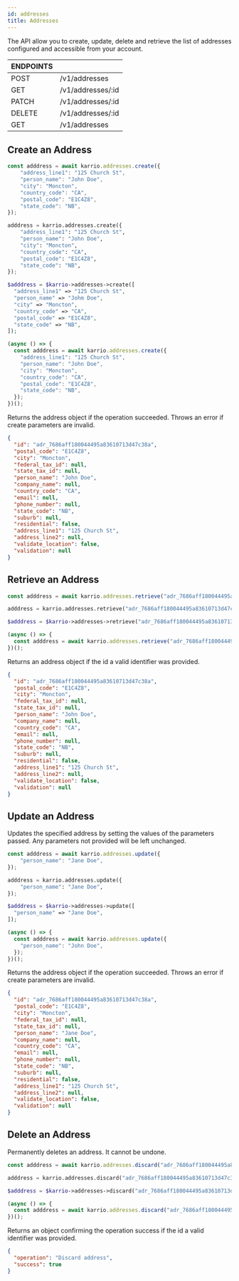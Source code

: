 ```yaml
---
id: addresses
title: Addresses
---
```


The API allow you to create, update, delete and retrieve the list of
addresses configured and accessible from your account.


<div id="tailwind">
  <table className="table-auto">
    <thead>
      <tr>
        <th>ENDPOINTS</th>
        <th></th>
      </tr>
    </thead>
    <tbody>
      <tr>
        <td>POST</td>
        <td>/v1/addresses</td>
      </tr>
      <tr>
        <td>GET</td>
        <td>/v1/addresses/:id</td>
      </tr>
      <tr>
        <td>PATCH</td>
        <td>/v1/addresses/:id</td>
      </tr>
      <tr>
        <td>DELETE</td>
        <td>/v1/addresses/:id</td>
      </tr>
      <tr>
        <td>GET</td>
        <td>/v1/addresses</td>
      </tr>
    </tbody>
  </table>
</div>


## Create an Address


<div id="tabs">
<Tabs>
<TabItem value="node" label="Node">

```javascript
const adddress = await karrio.addresses.create({
	"address_line1": "125 Church St",
	"person_name": "John Doe",
	"city": "Moncton",
	"country_code": "CA",
	"postal_code": "E1C4Z8",
	"state_code": "NB",
});
```

</TabItem>
<TabItem value="python" label="Python">

```python
adddress = karrio.addresses.create({
	"address_line1": "125 Church St",
	"person_name": "John Doe",
	"city": "Moncton",
	"country_code": "CA",
	"postal_code": "E1C4Z8",
	"state_code": "NB",
});
```

</TabItem>
<TabItem value="php" label="PHP">

```php
$adddress = $karrio->addresses->create([
  "address_line1" => "125 Church St",
  "person_name" => "Johm Doe",
  "city" => "Moncton",
  "country_code" => "CA",
  "postal_code" => "E1C4Z8",
  "state_code" => "NB",
]);
```

</TabItem>
<TabItem value="js" label="Javascript">

```javascript
(async () => {
  const adddress = await karrio.addresses.create({
    "address_line1": "125 Church St",
    "person_name": "John Doe",
    "city": "Moncton",
    "country_code": "CA",
    "postal_code": "E1C4Z8",
    "state_code": "NB",
  });
})();
```

</TabItem>
</Tabs>
</div>

Returns the address object if the operation succeeded.
Throws an error if create parameters are invalid.

<div id="tabs">

```json
{
  "id": "adr_7686aff180044495a83610713d47c38a",
  "postal_code": "E1C4Z8",
  "city": "Moncton",
  "federal_tax_id": null,
  "state_tax_id": null,
  "person_name": "John Doe",
  "company_name": null,
  "country_code": "CA",
  "email": null,
  "phone_number": null,
  "state_code": "NB",
  "suburb": null,
  "residential": false,
  "address_line1": "125 Church St",
  "address_line2": null,
  "validate_location": false,
  "validation": null
}
```

</div>

## Retrieve an Address


<div id="tabs">
<Tabs>
<TabItem value="node" label="Node">

```javascript
const adddress = await karrio.addresses.retrieve("adr_7686aff180044495a83610713d47c38a");
```

</TabItem>
<TabItem value="python" label="Python">

```python
adddress = karrio.addresses.retrieve("adr_7686aff180044495a83610713d47c38a");
```

</TabItem>
<TabItem value="php" label="PHP">

```php
$adddress = $karrio->addresses->retrieve("adr_7686aff180044495a83610713d47c38a");
```

</TabItem>
<TabItem value="js" label="Javascript">

```javascript
(async () => {
  const adddress = await karrio.addresses.retrieve("adr_7686aff180044495a83610713d47c38a");
})();
```

</TabItem>
</Tabs>
</div>

Returns an address object if the id a valid identifier was provided.

<div id="tabs">

```json
{
  "id": "adr_7686aff180044495a83610713d47c38a",
  "postal_code": "E1C4Z8",
  "city": "Moncton",
  "federal_tax_id": null,
  "state_tax_id": null,
  "person_name": "John Doe",
  "company_name": null,
  "country_code": "CA",
  "email": null,
  "phone_number": null,
  "state_code": "NB",
  "suburb": null,
  "residential": false,
  "address_line1": "125 Church St",
  "address_line2": null,
  "validate_location": false,
  "validation": null
}
```

</div>

## Update an Address

Updates the specified address by setting the values of the parameters passed.
Any parameters not provided will be left unchanged.

<div id="tabs">
<Tabs>
<TabItem value="node" label="Node">

```javascript
const adddress = await karrio.addresses.update({
	"person_name": "Jane Doe",
});
```

</TabItem>
<TabItem value="python" label="Python">

```python
adddress = karrio.addresses.update({
	"person_name": "Jane Doe",
});
```

</TabItem>
<TabItem value="php" label="PHP">

```php
$adddress = $karrio->addresses->update([
  "person_name" => "Jane Doe",
]);
```

</TabItem>
<TabItem value="js" label="Javascript">

```javascript
(async () => {
  const adddress = await karrio.addresses.update({
    "person_name": "John Doe",
  });
})();
```

</TabItem>
</Tabs>
</div>

Returns the address object if the operation succeeded.
Throws an error if create parameters are invalid.

<div id="tabs">

```json
{
  "id": "adr_7686aff180044495a83610713d47c38a",
  "postal_code": "E1C4Z8",
  "city": "Moncton",
  "federal_tax_id": null,
  "state_tax_id": null,
  "person_name": "Jane Doe",
  "company_name": null,
  "country_code": "CA",
  "email": null,
  "phone_number": null,
  "state_code": "NB",
  "suburb": null,
  "residential": false,
  "address_line1": "125 Church St",
  "address_line2": null,
  "validate_location": false,
  "validation": null
}
```

</div>


## Delete an Address

Permanently deletes an address. It cannot be undone.

<div id="tabs">
<Tabs>
<TabItem value="node" label="Node">

```javascript
const adddress = await karrio.addresses.discard("adr_7686aff180044495a83610713d47c38a");
```

</TabItem>
<TabItem value="python" label="Python">

```python
adddress = karrio.addresses.discard("adr_7686aff180044495a83610713d47c38a");
```

</TabItem>
<TabItem value="php" label="PHP">

```php
$adddress = $karrio->addresses->discard("adr_7686aff180044495a83610713d47c38a");
```

</TabItem>
<TabItem value="js" label="Javascript">

```javascript
(async () => {
  const adddress = await karrio.addresses.discard("adr_7686aff180044495a83610713d47c38a");
})();
```

</TabItem>
</Tabs>
</div>

Returns an object confirming the operation success if the id a valid identifier was provided.

<div id="tabs">

```json
{
  "operation": "Discard address",
  "success": true
}
```

</div>
